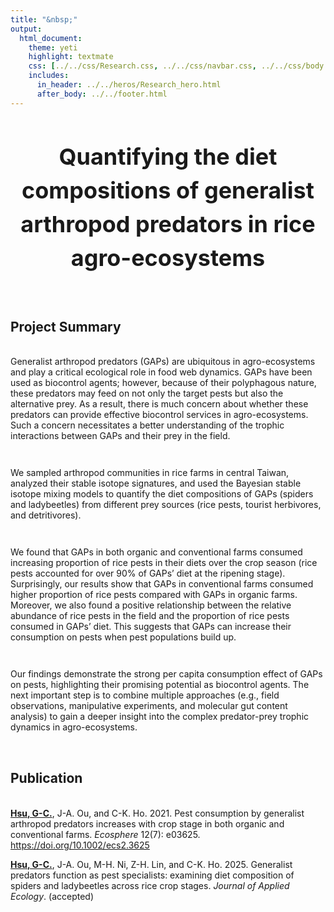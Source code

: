 ```yaml
---
title: "&nbsp;"
output:
  html_document:
    theme: yeti
    highlight: textmate
    css: [../../css/Research.css, ../../css/navbar.css, ../../css/body.css]
    includes:
      in_header: ../../heros/Research_hero.html
      after_body: ../../footer.html
---
```


<style>
h1 {text-align: center !important; 
   font-weight: bold !important; 
   font-size: 36px !important;
   line-height: 1.5em;}
   
h2 {font-weight: bold !important;} 
   
.External_link{
  border-radius: 5px;
  border: none;
  text-align: center;
  text-decoration: none;
  display: inline-block;
  width: 60px;
}

</style>

<div>
# Quantifying the diet compositions of generalist arthropod predators in rice agro-ecosystems
</div>

<br>

## Project Summary
<div style="height: 0.25em;"></div>

Generalist arthropod predators (GAPs) are ubiquitous in agro-ecosystems and play a critical ecological role in food web dynamics. GAPs have been used as biocontrol agents; however, because of their polyphagous nature, these predators may feed on not only the target pests but also the alternative prey. As a result, there is much concern about whether these predators can provide effective biocontrol services in agro-ecosystems. Such a concern necessitates a better understanding of the trophic interactions between GAPs and their prey in the field.    

<div style="height: 1em;"></div>
We sampled arthropod communities in rice farms in central Taiwan, 
analyzed their stable isotope signatures, and used the Bayesian stable isotope mixing models to quantify the diet compositions of GAPs (spiders and ladybeetles) from different prey sources (rice pests, tourist herbivores, and detritivores).

<div style="height: 1em;"></div>

We found that GAPs in both organic and conventional farms consumed increasing proportion of rice pests in their diets over the crop season (rice pests accounted for over 90% of GAPs' diet at the ripening stage). Surprisingly, our results show that GAPs in conventional farms consumed higher proportion of rice pests compared with GAPs in organic farms. Moreover, we also found a positive relationship between the relative abundance of rice pests in the field and the proportion of rice pests consumed in GAPs' diet. This suggests that GAPs can increase their consumption on pests when pest populations build up.

<div style="height: 1em;"></div>

Our findings demonstrate the strong per capita consumption effect of GAPs on pests, highlighting their promising potential as biocontrol agents. The next important step is to combine multiple approaches (e.g., field observations, manipulative experiments, and molecular gut content analysis) to gain a deeper insight into the complex predator-prey trophic dynamics in agro-ecosystems.

<br>

## Publication
<div style="height: 0.25em;"></div>

<p><b><u>Hsu, G-C.</u></b>, J-A. Ou, and C-K. Ho. 2021. Pest consumption by generalist arthropod predators increases with crop stage in both organic and conventional farms. <i>Ecosphere</i> 12(7): e03625. <a href="https://doi.org/10.1002/ecs2.3625" target="_blank"> https://doi.org/10.1002/ecs2.3625</a></p>

<p><b><u>Hsu, G-C.</u></b>, J-A. Ou, M-H. Ni, Z-H. Lin, and C-K. Ho. 2025. Generalist predators function as pest specialists: examining diet composition of spiders and ladybeetles across rice crop stages. <i>*Journal of Applied Ecology*</i>. (accepted)</p> <!-- <a class="External_link btn btn-primary btn-outline btn-xs" href="https://doi.org/10.1101/2022.01.31.478501" target="_blank">Preprint</a> -->
<!-- <a class="External_link btn btn-primary btn-outline btn-xs" href="https://github.com/GenChangHSU/2022_Earthworm_Stable_Isotope_Niche" target="_blank">GitHub</a> -->








